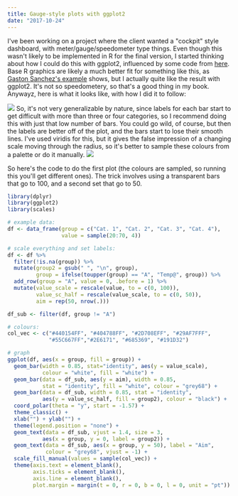 ```yaml
---
title: Gauge-style plots with ggplot2
date: "2017-10-24"
---
```


I've been working on a project where the client wanted a "cockpit" style dashboard, with meter/gauge/speedometer type things. Even though this wasn't likely to be implemented in R for the final version, I started thinking about how I could do this with ggplot2, influenced by some code from [here](http://www.r-graph-gallery.com/80-circular-barplot/). Base R graphics are likely a much better fit for something like this, as [Gaston Sanchez's example](http://www.gastonsanchez.com/visually-enforced/how-to/2013/01/10/Gauge-Chart-in-R/) shows, but I actually quite like the result with ggplot2. It's not so speedometery, so that's a good thing in my book. Anywayz, here is what it looks like, with how I did it to follow:

![](images/gauge-1.png)
So, it's not very generalizable by nature, since labels for each bar start to get difficult with more than three or four categories, so I recommend doing this with just that low number of bars. You could go wild, of course, but then the labels are better off of the plot, and the bars start to lose their smooth lines. I've used viridis for this, but it gives the false impression of a changing scale moving through the radius, so it's better to sample these colours from a palette or do it manually.
![](images/gauge-2.png)

So here's the code to do the first plot (the colours are sampled, so running this you'll get different ones). The trick involves using a transparent bars that go to 100, and a second set that go to 50.

```r
library(dplyr)
library(ggplot2)
library(scales)

# example data:
df <- data_frame(group = c("Cat. 1", "Cat. 2", "Cat. 3", "Cat. 4"),
                 value = sample(20:70, 4))

# scale everything and set labels:
df <- df %>%
  filter(!is.na(group)) %>%
  mutate(group2 = gsub(" ", "\n", group),
         group = ifelse(toupper(group) == "A", "Temp@", group)) %>%
  add_row(group = "A", value = 0, .before = 1) %>%
  mutate(value_scale = rescale(value, to = c(0, 100)),
         value_sc_half = rescale(value_scale, to = c(0, 50)),
         aim = rep(50, nrow(.)))

df_sub <- filter(df, group != "A")

# colours:
col_vec <- c("#440154FF", "#404788FF", "#2D708EFF", "#29AF7FFF",
             "#55C667FF","#2E6171", "#685369", "#191D32")

# graph
ggplot(df, aes(x = group, fill = group)) +
  geom_bar(width = 0.85, stat="identity", aes(y = value_scale),
           colour = "white", fill = "white") +
  geom_bar(data = df_sub, aes(y = aim), width = 0.85,
           stat = "identity", fill = "white", colour = "grey68") +
  geom_bar(data = df_sub, width = 0.85, stat = "identity",
           aes(y = value_sc_half, fill = group2), colour = "black") +
  coord_polar(theta = "y", start = -1.57) +
  theme_classic() +
  xlab("") + ylab("") +
  theme(legend.position = "none") +
  geom_text(data = df_sub, vjust = 1.4, size = 3,
           aes(x = group, y = 0, label = group2)) +
  geom_text(data = df_sub, aes(x = group, y = 50), label = "Aim",
            colour = "grey68", vjust = -1) +
  scale_fill_manual(values = sample(col_vec)) +
  theme(axis.text = element_blank(),
        axis.ticks = element_blank(),
        axis.line = element_blank(),
        plot.margin = margin(t = 0, r = 0, b = 0, l = 0, unit = "pt"))
```
